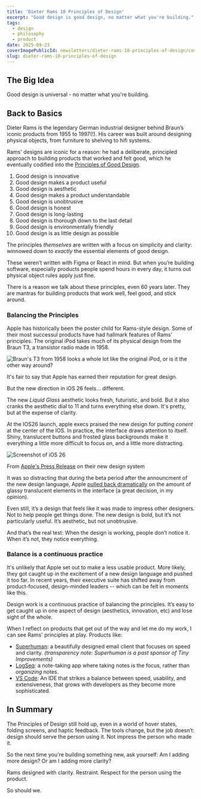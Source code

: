 ```yaml
---
title: 'Dieter Rams 10 Principles of Design'
excerpt: "Good design is good design, no matter what you're building."
tags:
  - design
  - philosophy
  - product
date: 2025-09-23
coverImagePublicId: newsletters/dieter-rams-10-principles-of-design/cover
slug: dieter-rams-10-principles-of-design
---
```



## The Big Idea
Good design is universal - no matter what you're building.

## Back to Basics

Dieter Rams is the legendary German industrial designer behind Braun’s iconic products from 1955 to 1997(!). His career was built around designing physical objects, from furniture to shelving to hifi systems.

Rams' designs are iconic for a reason: he had a deliberate, principled approach to building products that worked and felt good, which he eventually codified into the [Principles of Good Design](https://en.wikipedia.org/wiki/Dieter_Rams#Ten_Principles_of_Good_design).

1. Good design is innovative
2. Good design makes a product useful
3. Good design is aesthetic
4. Good design makes a product understandable
5. Good design is unobtrusive
6. Good design is honest
7. Good design is long-lasting
8. Good design is thorough down to the last detail
9. Good design is environmentally friendly
10. Good design is as little design as possible

The principles _themselves_ are written with a focus on simplicity and clarity: winnowed down to _exactly_ the essential elements of good design.

These weren’t written with Figma or React in mind. But when you’re building software, especially products people spend hours in every day, it turns out physical object rules apply just fine.

There is a reason we talk about these principles, even 60 years later. They are mantras for building products that work well, feel good, and stick around.


### Balancing the Principles

Apple has historically been the poster child for Rams-style design. Some of their most successul products have had hallmark features of Rams' principles. The original iPod takes much of its physical design from the Braun T3, a transistor radio made in 1958.

<Image
  publicId="newsletters/dieter-rams-10-principles-of-design/comparison"
  alt="Braun's T3 from 1958 looks a whole lot like the original iPod, or is it the other way around?"
/>

It's fair to say that Apple has earned their reputation for great design.

But the new direction in iOS 26 feels... different.

The new _Liquid Glass_ aesthetic looks fresh, futuristic, and bold. But it also cranks the aesthetic dial to 11 and turns everything else down. It's pretty, but at the expense of clarity.

At the IOS26 launch, apple execs praised the new design for putting _conent_ at the center of the IOS. In practice, the interface draws attention to itself. Shiny, translucent buttons and frosted glass backgrounds make it everything a little more difficult to focus on, and a little more distracting.

<Image
  publicId="newsletters/dieter-rams-10-principles-of-design/liquid-glass"
  alt="Screenshot of iOS 26"
/>

<span className="text-sm italic">From <a href="https://www.apple.com/newsroom/2025/06/apple-introduces-a-delightful-and-elegant-new-software-design/" target="_blank" rel="noopener noreferrer">Apple's Press Release</a> on their new design system</span>

It was so distracting that during the beta period after the announcment of the new design language, Apple [pulled back dramatically](https://9to5mac.com/2025/07/07/liquid-glass-in-ios-26-beta-3-is-much-less-dramatic-as-apple-optimizes-redesign-for-usability/) on the amount of glassy translucent elements in the interface (a great decision, in my opinion).

Even still, it’s a design that feels like it was made to impress other designers. Not to help people get things done. The new design is bold, but it’s not particularly useful. It’s aesthetic, but not unobtrusive.

And that’s the real test:
When the design is working, people don’t notice it.
When it’s not, they notice everything.

### Balance is a continuous practice

It's unlikely that Apple set out to make a less usable product. More likely, they got caught up in the excitement of a new design language and pushed it too far. In recent years, their executive suite has shifted away from product-focused, design-minded leaders -- which can be felt in moments like this.

Design work is a continuous practice of balancing the principles. It’s easy to get caught up in one aspect of design (aesthetics, innovation, etc) and lose sight of the whole.

When I reflect on products that get out of the way and let me do my work, I can see Rams' principles at play. Products like:

- [Superhuman](https://superhuman.com/ti): a beautifully designed email client that focuses on speed and clarity. _(transparency note: Superhuman is a past sponsor of Tiny Improvements)_
- [LogSeq](https://logseq.com/): a note-taking app where taking notes is the focus, rather than _organizing_ notes.
- [VS Code](https://code.visualstudio.com/): An IDE that strikes a balance between speed, usability, and extensiveness, that grows with developers as they become more sophisticated.

## In Summary

The Principles of Design still hold up, even in a world of hover states, folding screens, and haptic feedback. The tools change, but the job doesn’t: design should serve the person using it. Not impress the person who made it.

So the next time you're building something new, ask yourself:
Am I adding more design?
Or am I adding more clarity?

Rams designed with clarity. Restraint. Respect for the person using the product.

So should we.
